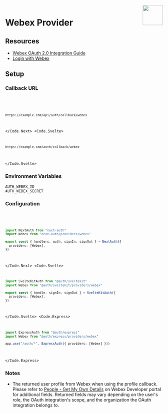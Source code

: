 
<img align="right" src="/img/providers/webex.svg" height="64" width="64" />

# Webex Provider

## Resources

- [Webex OAuth 2.0 Integration Guide](https://developer.webex.com/docs/integrations)
- [Login with Webex](https://developer.webex.com/docs/login-with-webex)

## Setup

### Callback URL

<Code>
  <Code.Next>

```bash
https://example.com/api/auth/callback/webex
```

  </Code.Next>
  <Code.Svelte>

```bash
https://example.com/auth/callback/webex
```

  </Code.Svelte>
</Code>

### Environment Variables

```
AUTH_WEBEX_ID
AUTH_WEBEX_SECRET
```

### Configuration

<Code>
  <Code.Next>

```ts filename="/auth.ts"
import NextAuth from "next-auth"
import Webex from "next-auth/providers/webex"

export const { handlers, auth, signIn, signOut } = NextAuth({
  providers: [Webex],
})
```

  </Code.Next>
  <Code.Svelte>

```ts filename="/src/auth.ts"
import SvelteKitAuth from "@auth/sveltekit"
import Webex from "@auth/sveltekit/providers/webex"

export const { handle, signIn, signOut } = SvelteKitAuth({
  providers: [Webex],
})
```

  </Code.Svelte>
  <Code.Express>

```ts filename="/src/app.ts"
import ExpressAuth from "@auth/express"
import Webex from "@auth/express/providers/webex"

app.use("/auth/*", ExpressAuth({ providers: [Webex] }))
```

  </Code.Express>
</Code>

### Notes

- The returned user profile from Webex when using the profile callback. Please refer to [People - Get My Own Details](https://developer.webex.com/docs/api/v1/people/get-my-own-details) on Webex Developer portal for additional fields. Returned fields may vary depending on the user's role, the OAuth integration's scope, and the organization the OAuth integration belongs to.
